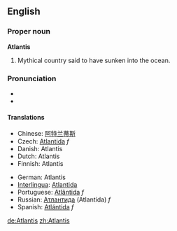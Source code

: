 ==English==
===Proper noun===
'''Atlantis'''

# Mythical country said to have sunken into the ocean.

===Pronunciation===
*{{SAMPA|/@t'l{nt@s/}}
*{{IPA|/'/}}

====Translations====
{{top}}
*Chinese: [[阿特兰蒂斯]]
*Czech: [[Atlantida]] ''f''
*Danish: Atlantis
*Dutch: Atlantis
*Finnish: Atlantis
{{mid}}
*German: Atlantis
*[[Interlingua]]: [[Atlantida]]
*Portuguese: [[Atlântida]] ''f''
*Russian: [[Атлантида]] (Atlantída) ''f''
*Spanish: [[Atlántida]] ''f''
{{bottom}}

[[de:Atlantis]]
[[zh:Atlantis]]